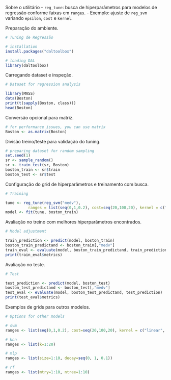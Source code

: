Sobre o utilitário
- `reg_tune`: busca de hiperparâmetros para modelos de regressão conforme faixas em `ranges`.
- Exemplo: ajuste de `reg_svm` variando `epsilon`, `cost` e `kernel`.

Preparação do ambiente.
```r
# Tuning de Regressão 

# installation 
install.packages("daltoolbox")

# loading DAL
library(daltoolbox) 
```

Carregando dataset e inspeção.
```r
# Dataset for regression analysis

library(MASS)
data(Boston)
print(t(sapply(Boston, class)))
head(Boston)
```

Conversão opcional para matriz.
```r
# for performance issues, you can use matrix
Boston <- as.matrix(Boston)
```

Divisão treino/teste para validação do tuning.
```r
# preparing dataset for random sampling
set.seed(1)
sr <- sample_random()
sr <- train_test(sr, Boston)
boston_train <- sr$train
boston_test <- sr$test
```

Configuração do grid de hiperparâmetros e treinamento com busca.
```r
# Training

tune <- reg_tune(reg_svm("medv"), 
          ranges = list(seq(0,1,0.2), cost=seq(20,100,20), kernel = c("radial")))
model <- fit(tune, boston_train)
```

Avaliação no treino com melhores hiperparâmetros encontrados.
```r
# Model adjustment

train_prediction <- predict(model, boston_train)
boston_train_predictand <- boston_train[,"medv"]
train_eval <- evaluate(model, boston_train_predictand, train_prediction)
print(train_eval$metrics)
```

Avaliação no teste.
```r
# Test

test_prediction <- predict(model, boston_test)
boston_test_predictand <- boston_test[,"medv"]
test_eval <- evaluate(model, boston_test_predictand, test_prediction)
print(test_eval$metrics)
```

Exemplos de grids para outros modelos.
```r
# Options for other models

# svm
ranges <- list(seq(0,1,0.2), cost=seq(20,100,20), kernel = c("linear", "radial", "polynomial", "sigmoid"))

# knn
ranges <- list(k=1:20)

# mlp
ranges <- list(size=1:10, decay=seq(0, 1, 0.1))

# rf
ranges <- list(mtry=1:10, ntree=1:10)
```

